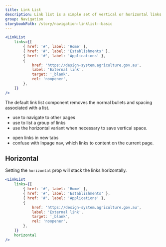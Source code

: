 ```yaml
---
title: Link List
description: Link list is a simple set of vertical or horizontal links used for site navigation and to order information for users.
group: Navigation
storybookPath: /story/navigation-linklist--basic
---
```


```jsx live
<LinkList
	links={[
		{ href: '#', label: 'Home' },
		{ href: '#', label: 'Establishments' },
		{ href: '#', label: 'Applications' },
		{
			href: 'https://design-system.agriculture.gov.au',
			label: 'External link',
			target: '_blank',
			rel: 'noopener',
		},
	]}
/>
```

The default link list component removes the normal bullets and spacing associated with a list.

<DoHeading />

- use to navigate to other pages
- use to list a group of links
- use the horizontal variant when necessary to save vertical space.

<DontHeading />

- open links in new tabs
- confuse with Inpage nav, which links to content on the current page.

## Horizontal

Setting the `horizontal` prop will stack the links horizontally.

```jsx live
<LinkList
	links={[
		{ href: '#', label: 'Home' },
		{ href: '#', label: 'Establishments' },
		{ href: '#', label: 'Applications' },
		{
			href: 'https://design-system.agriculture.gov.au',
			label: 'External link',
			target: '_blank',
			rel: 'noopener',
		},
	]}
	horizontal
/>
```
